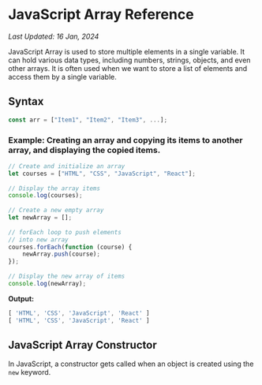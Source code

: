 # JavaScript Array Reference

_Last Updated: 16 Jan, 2024_

JavaScript Array is used to store multiple elements in a single variable. It can hold various data types, including numbers, strings, objects, and even other arrays. It is often used when we want to store a list of elements and access them by a single variable.

## Syntax
```javascript
const arr = ["Item1", "Item2", "Item3", ...];
```

### Example: Creating an array and copying its items to another array, and displaying the copied items.

```javascript
// Create and initialize an array 
let courses = ["HTML", "CSS", "JavaScript", "React"]; 
  
// Display the array items 
console.log(courses); 
   
// Create a new empty array 
let newArray = []; 
   
// forEach loop to push elements 
// into new array 
courses.forEach(function (course) { 
    newArray.push(course); 
}); 
   
// Display the new array of items 
console.log(newArray); 
```

**Output:**
```javascript
[ 'HTML', 'CSS', 'JavaScript', 'React' ]
[ 'HTML', 'CSS', 'JavaScript', 'React' ]
```

## JavaScript Array Constructor
In JavaScript, a constructor gets called when an object is created using the `new` keyword.